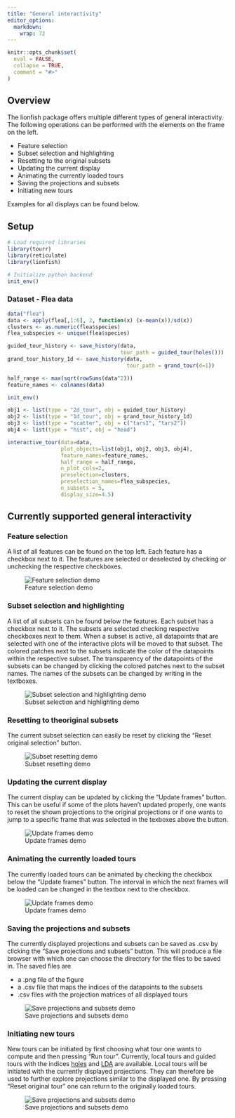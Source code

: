 ```yaml
---
title: "General interactivity"
editor_options: 
  markdown: 
    wrap: 72
---
```


```r
knitr::opts_chunk$set(
  eval = FALSE,
  collapse = TRUE,
  comment = "#>"
)
```

## Overview

The lionfish package offers multiple different types of general
interactivity. The following operations can be performed with the
elements on the frame on the left.

-   Feature selection
-   Subset selection and highlighting
-   Resetting to the original subsets
-   Updating the current display
-   Animating the currently loaded tours
-   Saving the projections and subsets
-   Initiating new tours

Examples for all displays can be found below.

## Setup

```r
# Load required libraries
library(tourr)
library(reticulate)
library(lionfish)

# Initialize python backend
init_env()
```

### Dataset - Flea data

```r
data("flea")
data <- apply(flea[,1:6], 2, function(x) (x-mean(x))/sd(x))
clusters <- as.numeric(flea$species)
flea_subspecies <- unique(flea$species)

guided_tour_history <- save_history(data,
                                    tour_path = guided_tour(holes()))
grand_tour_history_1d <- save_history(data,
                                      tour_path = grand_tour(d=1))

half_range <- max(sqrt(rowSums(data^2)))
feature_names <- colnames(data)

init_env()

obj1 <- list(type = "2d_tour", obj = guided_tour_history)
obj2 <- list(type = "1d_tour", obj = grand_tour_history_1d)
obj3 <- list(type = "scatter", obj = c("tars1", "tars2"))
obj4 <- list(type = "hist", obj = "head")

interactive_tour(data=data,
                 plot_objects=list(obj1, obj2, obj3, obj4),
                 feature_names=feature_names,
                 half_range = half_range,
                 n_plot_cols=2,
                 preselection=clusters,
                 preselection_names=flea_subspecies,
                 n_subsets = 5,
                 display_size=4.5)
```

## Currently supported general interactivity

### Feature selection

A list of all features can be found on the top left. Each feature has a
checkbox next to it. The features are selected or deselected by checking
or unchecking the respective checkboxes.

![Feature selection demo](../man/figures/feature_selection_demo.gif)

### Subset selection and highlighting

A list of all subsets can be found below the features. Each subset has a
checkbox next to it. The subsets are selected checking respective
checkboxes next to them. When a subset is active, all datapoints that
are selected with one of the interactive plots will be moved to that
subset. The colored patches next to the subsets indicate the color of
the datapoints within the respective subset. The transparency of the
datapoints of the subsets can be changed by clicking the colored patches
next to the subset names. The names of the subsets can be changed by
writing in the textboxes.

![Subset selection and highlighting
demo](../man/figures/subset_selection_demo.gif)

### Resetting to theoriginal subsets

The current subset selection can easily be reset by clicking the "Reset
original selection" button.

![Subset resetting demo](../man/figures/reset_selection_demo.gif)

### Updating the current display

The current display can be updated by clicking the "Update frames"
button. This can be useful if some of the plots haven't updated
properly, one wants to reset the shown projections to the original
projections or if one wants to jump to a specific frame that was
selected in the texboxes above the button.

![Update frames demo](../man/figures/update_frames_demo.gif)

### Animating the currently loaded tours

The currently loaded tours can be animated by checking the checkbox
below the "Update frames" button. The interval in which the next frames
will be loaded can be changed in the textbox next to the checkbox.

![Update frames demo](../man/figures/animate_frames_demo.gif)

### Saving the projections and subsets

The currently displayed projections and subsets can be saved as .csv by
clicking the "Save projections and subsets" button. This will produce a
file browser with which one can choose the directory for the files to be
saved in. The saved files are

-   a .png file of the figure
-   a .csv file that maps the indices of the datapoints to the subsets
-   .csv files with the projection matrices of all displayed tours

![Save projections and subsets demo](../man/figures/save_demo.gif)

### Initiating new tours

New tours can be initiated by first choosing what tour one wants to
compute and then pressing "Run tour". Currently, local tours and guided
tours with the indices
[holes](https://ggobi.github.io/tourr/reference/holes.html) and
[LDA](https://ggobi.github.io/tourr/reference/lda_pp.html) are
available. Local tours will be initiated with the currently displayed
projections. They can therefore be used to further explore projections
similar to the displayed one. By pressing "Reset original tour" one can
return to the originally loaded tours.

![Save projections and subsets demo](../man/figures/initiate_tours_demo.gif)


